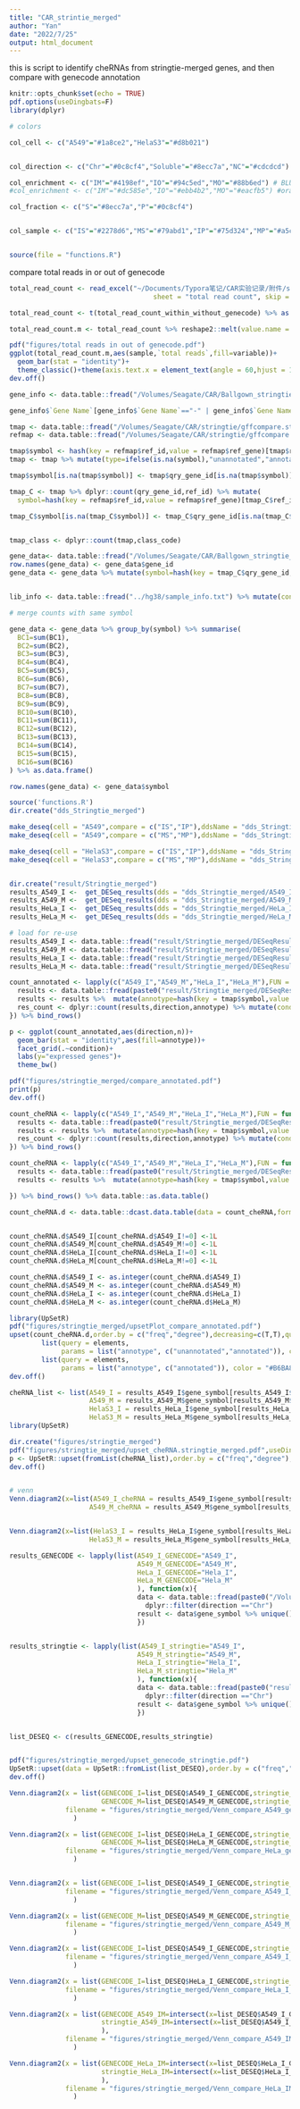```yaml
---
title: "CAR_strintie_merged"
author: "Yan"
date: "2022/7/25"
output: html_document
---
```


this is script to identify cheRNAs from stringtie-merged genes, and then compare with genecode annotation
```r
knitr::opts_chunk$set(echo = TRUE)
pdf.options(useDingbats=F)
library(dplyr)

# colors

col_cell <- c("A549"="#1a8ce2","HelaS3"="#d8b021")


col_direction <- c("Chr"="#0c8cf4","Soluble"="#8ecc7a","NC"="#cdcdcd")

col_enrichment <- c("IM"="#4198ef","IO"="#94c5ed","MO"="#88b6ed") # BLUE 
#col_enrichment <- c("IM"="#dc585e","IO"="#ebb4b2","MO"="#eacfb5") #orangne

col_fraction <- c("S"="#8ecc7a","P"="#0c8cf4")


col_sample <- c("IS"="#2278d6","MS"="#79abd1","IP"="#75d324","MP"="#a5ce7a")


source(file = "functions.R")
```

compare total reads in or out of genecode

```r

total_read_count <- read_excel("~/Documents/Typora笔记/CAR实验记录/附件/supp/total_read_count_within_without_genecode.xlsx", 
                                    sheet = "total read count", skip = 1)

total_read_count <- t(total_read_count_within_without_genecode) %>% as.data.frame() %>% tibble::rownames_to_column(var = "sample")

total_read_count.m <- total_read_count %>% reshape2::melt(value.name = "total reads")

pdf("figures/total reads in out of genecode.pdf")
ggplot(total_read_count.m,aes(sample,`total reads`,fill=variable))+
  geom_bar(stat = "identity")+
  theme_classic()+theme(axis.text.x = element_text(angle = 60,hjust = 1))
dev.off()
```






```r

gene_info <- data.table::fread("/Volumes/Seagate/CAR/Ballgown_stringtie_merged/BC1/BC1.abund.txt")

gene_info$`Gene Name`[gene_info$`Gene Name`=="-" | gene_info$`Gene Name`=="."] <- gene_info$`Gene ID`[gene_info$`Gene Name`=="-" | gene_info$`Gene Name`=="."]

tmap <- data.table::fread("/Volumes/Seagate/CAR/stringtie/gffcompare.stringtie_merged.gtf.tmap")
refmap <- data.table::fread("/Volumes/Seagate/CAR/stringtie/gffcompare.stringtie_merged.gtf.refmap")

tmap$symbol <- hash(key = refmap$ref_id,value = refmap$ref_gene)[tmap$ref_id]
tmap <- tmap %>% mutate(type=ifelse(is.na(symbol),"unannotated","annotated"))

tmap$symbol[is.na(tmap$symbol)] <- tmap$qry_gene_id[is.na(tmap$symbol)]

tmap_C <- tmap %>% dplyr::count(qry_gene_id,ref_id) %>% mutate(
  symbol=hash(key = refmap$ref_id,value = refmap$ref_gene)[tmap_C$ref_id]) %>% dplyr::count(qry_gene_id,symbol)

tmap_C$symbol[is.na(tmap_C$symbol)] <- tmap_C$qry_gene_id[is.na(tmap_C$symbol)]


tmap_class <- dplyr::count(tmap,class_code)

gene_data<- data.table::fread("/Volumes/Seagate/CAR/Ballgown_stringtie_merged/gene_count_matrix.csv")
row.names(gene_data) <- gene_data$gene_id
gene_data <- gene_data %>% mutate(symbol=hash(key = tmap_C$qry_gene_id,value = tmap_C$symbol)[gene_data$gene_id])


lib_info <- data.table::fread("../hg38/sample_info.txt") %>% mutate(condition=paste0(CellCycle,PS))

# merge counts with same symbol

gene_data <- gene_data %>% group_by(symbol) %>% summarise(
  BC1=sum(BC1),
  BC2=sum(BC2),
  BC3=sum(BC3),
  BC4=sum(BC4),
  BC5=sum(BC5),
  BC6=sum(BC6),
  BC7=sum(BC7),
  BC8=sum(BC8),
  BC9=sum(BC9),
  BC10=sum(BC10),
  BC11=sum(BC11),
  BC12=sum(BC12),
  BC13=sum(BC13),
  BC14=sum(BC14),
  BC15=sum(BC15),
  BC16=sum(BC16)
) %>% as.data.frame()

row.names(gene_data) <- gene_data$symbol


```

```r

source('functions.R')
dir.create("dds_Stringtie_merged")

make_deseq(cell = "A549",compare = c("IS","IP"),ddsName = "dds_Stringtie_merged/A549_I.dds",row.names = "symbol")
make_deseq(cell = "A549",compare = c("MS","MP"),ddsName = "dds_Stringtie_merged/A549_M.dds",row.names = "symbol")

make_deseq(cell = "HelaS3",compare = c("IS","IP"),ddsName = "dds_Stringtie_merged/HeLa_I.dds",row.names = "symbol")
make_deseq(cell = "HelaS3",compare = c("MS","MP"),ddsName = "dds_Stringtie_merged/HeLa_M.dds",row.names = "symbol")


dir.create("result/Stringtie_merged")
results_A549_I <-  get_DESeq_results(dds = "dds_Stringtie_merged/A549_I.dds",contrast =c("condition","IP","IS"),padj_cut = 0.05,log2FoldChange_cut=1,outdir="result/Stringtie_merged/",name="A549_I.gz")
results_A549_M <-  get_DESeq_results(dds = "dds_Stringtie_merged/A549_M.dds",contrast =c("condition","MP","MS"),padj_cut = 0.05,log2FoldChange_cut=1,outdir="result/Stringtie_merged/",name="A549_M.gz")
results_HeLa_I <-  get_DESeq_results(dds = "dds_Stringtie_merged/HeLa_I.dds",contrast =c("condition","IP","IS"),padj_cut = 0.05,log2FoldChange_cut=1,outdir="result/Stringtie_merged/",name="HeLa_I.gz")
results_HeLa_M <-  get_DESeq_results(dds = "dds_Stringtie_merged/HeLa_M.dds",contrast =c("condition","MP","MS"),padj_cut = 0.05,log2FoldChange_cut=1,outdir="result/Stringtie_merged/",name="HeLa_M.gz")

# load for re-use
results_A549_I <- data.table::fread("result/Stringtie_merged/DESeqResult_A549_I.gz")
results_A549_M <- data.table::fread("result/Stringtie_merged/DESeqResult_A549_M.gz")
results_HeLa_I <- data.table::fread("result/Stringtie_merged/DESeqResult_HeLa_I.gz")
results_HeLa_M <- data.table::fread("result/Stringtie_merged/DESeqResult_HeLa_M.gz")

```



```r

count_annotated <- lapply(c("A549_I","A549_M","HeLa_I","HeLa_M"),FUN = function(x){
  results <- data.table::fread(paste0("result/Stringtie_merged/DESeqResult_",x,".gz"))
  results <- results %>%  mutate(annotype=hash(key = tmap$symbol,value = tmap$type)[results$gene_symbol])
  res_count <- dplyr::count(results,direction,annotype) %>% mutate(condition=x)
}) %>% bind_rows()

p <- ggplot(count_annotated,aes(direction,n))+
  geom_bar(stat = "identity",aes(fill=annotype))+
  facet_grid(.~condition)+
  labs(y="expressed genes")+
  theme_bw()

pdf("figures/stringtie_merged/compare_annotated.pdf")
print(p)
dev.off()
```


```r
count_cheRNA <- lapply(c("A549_I","A549_M","HeLa_I","HeLa_M"),FUN = function(x){
  results <- data.table::fread(paste0("result/Stringtie_merged/DESeqResult_",x,".gz"))
  results <- results %>%  mutate(annotype=hash(key = tmap$symbol,value = tmap$type)[results$gene_symbol])
  res_count <- dplyr::count(results,direction,annotype) %>% mutate(condition=x)
}) %>% bind_rows()


```



```r
count_cheRNA <- lapply(c("A549_I","A549_M","HeLa_I","HeLa_M"),FUN = function(x){
  results <- data.table::fread(paste0("result/Stringtie_merged/DESeqResult_",x,".gz")) %>% dplyr::filter(direction=="Chr")
  results <- results %>%  mutate(annotype=hash(key = tmap$symbol,value = tmap$type)[results$gene_symbol]) %>% mutate(condition=x)

}) %>% bind_rows() %>% data.table::as.data.table()

count_cheRNA.d <- data.table::dcast.data.table(data = count_cheRNA,formula = gene_symbol+annotype~condition,fill = 0L)


count_cheRNA.d$A549_I[count_cheRNA.d$A549_I!=0] <-1L
count_cheRNA.d$A549_M[count_cheRNA.d$A549_M!=0] <-1L
count_cheRNA.d$HeLa_I[count_cheRNA.d$HeLa_I!=0] <-1L
count_cheRNA.d$HeLa_M[count_cheRNA.d$HeLa_M!=0] <-1L

count_cheRNA.d$A549_I <- as.integer(count_cheRNA.d$A549_I)
count_cheRNA.d$A549_M <- as.integer(count_cheRNA.d$A549_M)
count_cheRNA.d$HeLa_I <- as.integer(count_cheRNA.d$HeLa_I)
count_cheRNA.d$HeLa_M <- as.integer(count_cheRNA.d$HeLa_M)

library(UpSetR)
pdf("figures/stringtie_merged/upsetPlot_compare_annotated.pdf")
upset(count_cheRNA.d,order.by = c("freq","degree"),decreasing=c(T,T),queries = list(
        list(query = elements, 
             params = list("annotype", c("unannotated","annotated")), color = "#87C2EA", active = T),
        list(query = elements, 
             params = list("annotype", c("annotated")), color = "#B6BA8A", active = T)))
dev.off()

```



```r
cheRNA_list <- list(A549_I = results_A549_I$gene_symbol[results_A549_I$direction=="Chr"] %>% na.omit(),
                    A549_M = results_A549_M$gene_symbol[results_A549_M$direction=="Chr"] %>% na.omit(),
                    HelaS3_I = results_HeLa_I$gene_symbol[results_HeLa_I$direction=="Chr"] %>% na.omit(),
                    HelaS3_M = results_HeLa_M$gene_symbol[results_HeLa_M$direction=="Chr"] %>% na.omit())
library(UpSetR)

dir.create("figures/stringtie_merged")
pdf("figures/stringtie_merged/upset_cheRNA.stringtie_merged.pdf",useDingbats = F)
p <- UpSetR::upset(fromList(cheRNA_list),order.by = c("freq","degree"),decreasing=c(T,T)) %>% print()
dev.off()


# venn
Venn.diagram2(x=list(A549_I_cheRNA = results_A549_I$gene_symbol[results_A549_I$direction=="Chr"] %>% na.omit(),
                    A549_M_cheRNA = results_A549_M$gene_symbol[results_A549_M$direction=="Chr"] %>% na.omit()),filename = "figures/stringtie_merged/venn_A549.cheRNA.pdf")


Venn.diagram2(x=list(HelaS3_I = results_HeLa_I$gene_symbol[results_HeLa_I$direction=="Chr"] %>% na.omit(),
                    HelaS3_M = results_HeLa_M$gene_symbol[results_HeLa_M$direction=="Chr"] %>% na.omit()),filename = "figures/stringtie_merged/venn_HeLaS3.cheRNA.pdf")

```






```r


results_GENECODE <- lapply(list(A549_I_GENECODE="A549_I",
                                A549_M_GENECODE="A549_M",
                                HeLa_I_GENECODE="Hela_I",
                                HeLa_M_GENECODE="Hela_M"
                                ), function(x){
                                data <- data.table::fread(paste0("/Volumes/Seagate/CAR_back/hg38/result/deseq_merged/DESeqResult_",x,".gz")) %>% 
                                  dplyr::filter(direction =="Chr")
                                result <- data$gene_symbol %>% unique()
                                })


results_stringtie <- lapply(list(A549_I_stringtie="A549_I",
                                A549_M_stringtie="A549_M",
                                HeLa_I_stringtie="Hela_I",
                                HeLa_M_stringtie="Hela_M"
                                ), function(x){
                                data <- data.table::fread(paste0("result/Stringtie_merged/DESeqResult_",x,".gz")) %>% 
                                  dplyr::filter(direction =="Chr")
                                result <- data$gene_symbol %>% unique()
                                })


list_DESEQ <- c(results_GENECODE,results_stringtie)


pdf("figures/stringtie_merged/upset_genecode_stringtie.pdf")
UpSetR::upset(data = UpSetR::fromList(list_DESEQ),order.by = c("freq","degree"),nsets = 8)
dev.off()

Venn.diagram2(x = list(GENECODE_I=list_DESEQ$A549_I_GENECODE,stringtie_I=list_DESEQ$A549_I_stringtie,
                       GENECODE_M=list_DESEQ$A549_M_GENECODE,stringtie_M=list_DESEQ$A549_M_stringtie),
              filename = "figures/stringtie_merged/Venn_compare_A549_genecode_stringtie.pdf",imagetype = "pdf"
                )

Venn.diagram2(x = list(GENECODE_I=list_DESEQ$HeLa_I_GENECODE,stringtie_I=list_DESEQ$A549_I_stringtie,
                       GENECODE_M=list_DESEQ$HeLa_M_GENECODE,stringtie_M=list_DESEQ$HeLa_M_stringtie),
              filename = "figures/stringtie_merged/Venn_compare_HeLa_genecode_stringtie.pdf",imagetype = "pdf"
                )


Venn.diagram2(x = list(GENECODE_I=list_DESEQ$A549_I_GENECODE,stringtie_I=list_DESEQ$A549_I_stringtie),
              filename = "figures/stringtie_merged/Venn_compare_A549_I_genecode_stringtie.pdf",imagetype = "pdf"
                )

Venn.diagram2(x = list(GENECODE_M=list_DESEQ$A549_M_GENECODE,stringtie_M=list_DESEQ$A549_M_stringtie),
              filename = "figures/stringtie_merged/Venn_compare_A549_M_genecode_stringtie.pdf",imagetype = "pdf"
                )

Venn.diagram2(x = list(GENECODE_I=list_DESEQ$A549_I_GENECODE,stringtie_I=list_DESEQ$A549_I_stringtie),
              filename = "figures/stringtie_merged/Venn_compare_A549_I_genecode_stringtie.pdf",imagetype = "pdf"
                )

Venn.diagram2(x = list(GENECODE_I=list_DESEQ$HeLa_I_GENECODE,stringtie_I=list_DESEQ$HeLa_I_stringtie),
              filename = "figures/stringtie_merged/Venn_compare_HeLa_I_genecode_stringtie.pdf",imagetype = "pdf"
                )

Venn.diagram2(x = list(GENECODE_A549_IM=intersect(x=list_DESEQ$A549_I_GENECODE,y=list_DESEQ$A549_M_GENECODE),
                       stringtie_A549_IM=intersect(x=list_DESEQ$A549_I_stringtie,y=list_DESEQ$A549_M_stringtie)
                       ),
              filename = "figures/stringtie_merged/Venn_compare_A549_IM_genecode_stringtie.pdf",imagetype = "pdf"
                )

Venn.diagram2(x = list(GENECODE_HeLa_IM=intersect(x=list_DESEQ$HeLa_I_GENECODE,y=list_DESEQ$HeLa_M_GENECODE),
                       stringtie_HeLa_IM=intersect(x=list_DESEQ$HeLa_I_stringtie,y=list_DESEQ$HeLa_M_stringtie)
                       ),
              filename = "figures/stringtie_merged/Venn_compare_HeLa_IM_genecode_stringtie.pdf",imagetype = "pdf"
                )



```



